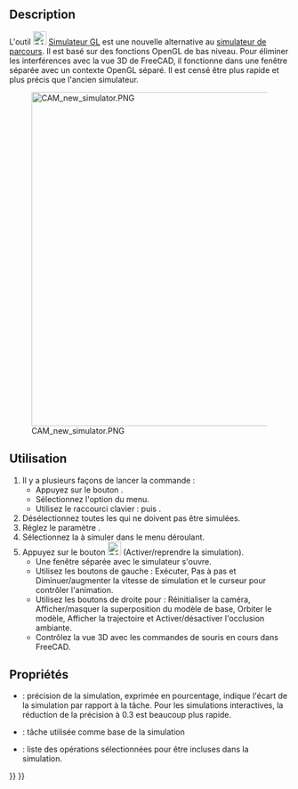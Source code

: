 <languages/>

{{Docnav/fr
|[[CAM_Simulator/fr|Simulateur de parcours]]
|[[CAM_SelectLoop/fr|Sélectionner une boucle]]
|[[CAM_Workbench/fr|Atelier CAM]]
|IconL=CAM_Simulator.svg
|IconR=CAM_SelectLoop.svg
|IconC=Workbench_CAM.svg
}}

{{GuiCommand/fr
|Name=CAM Simulateur GL
|MenuLocation=CAM → Simuler le parcours
|Workbenches=[[CAM_Workbench/fr|CAM]]
|Shortcut={{KEY|P}} {{KEY|N}}
|Version=1.0
|SeeAlso=[[CAM_Simulator/fr|CAM Simulateur de parcours]]
}}

==Description==

L'outil [[Image:CAM_SimulatorGL.svg|24px]] [[CAM_SimulatorGL/fr|Simulateur GL]] est une nouvelle alternative au [[CAM_Simulator/fr|simulateur de parcours]]. Il est basé sur des fonctions OpenGL de bas niveau. Pour éliminer les interférences avec la vue 3D de FreeCAD, il fonctionne dans une fenêtre séparée avec un contexte OpenGL séparé. Il est censé être plus rapide et plus précis que l'ancien simulateur.

[[Image:CAM_new_simulator.PNG|600px]]

<span id="Usage"></span>
==Utilisation==

<div class="mw-translate-fuzzy">
# Il y a plusieurs façons de lancer la commande :
#* Appuyez sur le bouton {{Button|[[Image:CAM_SimulatorGL.svg|16px]] [[CAM_SimulatorGL/fr|Simuler le parcours]]}}.
#* Sélectionnez l'option {{MenuCommand|CAM → [[Image:CAM_Simulator.svg|16px]] Simuler le parcours}} du menu.
#* Utilisez le raccourci clavier : {{KEY|P}} puis {{KEY|N}}.
# Désélectionnez toutes les {{MenuCommand|Opérations}} qui ne doivent pas être simulées.
# Réglez le paramètre {{MenuCommand|Précision}}.
# Sélectionnez la {{MenuCommand|Tâche}} à simuler dans le menu déroulant.
# Appuyez sur le bouton [[Image:CAM_BPlay.svg|24px]] (Activer/reprendre la simulation).
#* Une fenêtre séparée avec le simulateur s'ouvre.
#* Utilisez les boutons de gauche : Exécuter, Pas à pas et Diminuer/augmenter la vitesse de simulation et le curseur pour contrôler l'animation.
#* Utilisez les boutons de droite pour : Réinitialiser la caméra, Afficher/masquer la superposition du modèle de base, Orbiter le modèle, Afficher la trajectoire et Activer/désactiver l'occlusion ambiante.
#* Contrôlez la vue 3D avec les commandes de souris en cours dans FreeCAD.
</div>

<span id="Properties"></span>
==Propriétés==

* {{PropertyData|Accuracy}} : précision de la simulation, exprimée en pourcentage, indique l'écart de la simulation par rapport à la tâche. Pour les simulations interactives, la réduction de la précision à 0.3 est beaucoup plus rapide.
* {{PropertyData|Job}} : tâche utilisée comme base de la simulation
* {{PropertyData|Operation List}} : liste des opérations sélectionnées pour être incluses dans la simulation.


{{Docnav/fr
|[[CAM_Simulator/fr|Simulateur de parcours]]
|[[CAM_SelectLoop/fr|Sélectionner une boucle]]
|[[CAM_Workbench/fr|Atelier CAM]]
|IconL=CAM_Simulator.svg
|IconR=CAM_SelectLoop.svg
|IconC=Workbench_CAM.svg
}}

{{CAM_Tools_navi{{#translation:}}}}
{{Userdocnavi{{#translation:}}}}